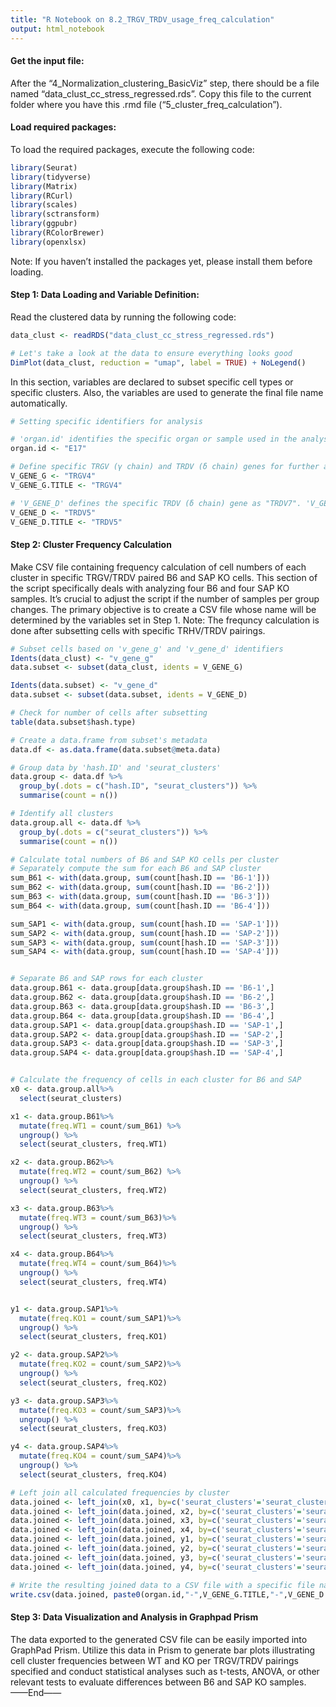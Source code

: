 ```yaml
---
title: "R Notebook on 8.2_TRGV_TRDV_usage_freq_calculation"
output: html_notebook
---
```

#### Get the input file:
After the "4_Normalization_clustering_BasicViz" step, there should be a file named "data_clust_cc_stress_regressed.rds". Copy this file to the current folder where you have this .rmd file ("5_cluster_freq_calculation").

#### Load required packages:
To load the required packages, execute the following code:

```r
library(Seurat)
library(tidyverse)
library(Matrix)
library(RCurl)
library(scales)
library(sctransform)
library(ggpubr)
library(RColorBrewer)
library(openxlsx)
```

Note: If you haven't installed the packages yet, please install them before loading.

#### Step 1: Data Loading and Variable Definition:
Read the clustered data by running the following code:
```r
data_clust <- readRDS("data_clust_cc_stress_regressed.rds")

# Let's take a look at the data to ensure everything looks good
DimPlot(data_clust, reduction = "umap", label = TRUE) + NoLegend()
```

In this section, variables are declared to subset specific cell types or specific clusters. Also, the variables are used to generate the final file name automatically. 
```r
# Setting specific identifiers for analysis

# 'organ.id' identifies the specific organ or sample used in the analysis, designated as "E17".
organ.id <- "E17"  

# Define specific TRGV (γ chain) and TRDV (δ chain) genes for further analysi. 'V_GENE_G' defines the specific TRGV (γ chain) gene as "TRGV4". Set it to "TRGV5" if you want to look into Vγ5 cells. 'V_GENE_G.TITLE' represents the title assigned to the TRGV (γ chain) gene, set as "TRGV4". This is used for automatically naming the final .csv file
V_GENE_G <- "TRGV4"
V_GENE_G.TITLE <- "TRGV4"

# 'V_GENE_D' defines the specific TRDV (δ chain) gene as "TRDV7". 'V_GENE_D.TITLE' represents the title assigned to the TRDV (δ chain) gene, designated as "TRDV7". This is used for automatically naming the final .csv file
V_GENE_D <- "TRDV5"  
V_GENE_D.TITLE <- "TRDV5"
```


#### Step 2: Cluster Frequency Calculation
Make CSV file containing frequency calculation of cell numbers of each cluster in specific TRGV/TRDV paired B6 and SAP KO cells. This section of the script specifically deals with analyzing four B6 and four SAP KO samples. It's crucial to adjust the script if the number of samples per group changes. The primary objective is to create a CSV file whose name will be determined by the variables set in Step 1.
Note: The frequncy calculation is done after subsetting cells with specific TRHV/TRDV pairings.

```r
# Subset cells based on 'v_gene_g' and 'v_gene_d' identifiers
Idents(data_clust) <- "v_gene_g"
data.subset <- subset(data_clust, idents = V_GENE_G)

Idents(data.subset) <- "v_gene_d"
data.subset <- subset(data.subset, idents = V_GENE_D)

# Check for number of cells after subsetting
table(data.subset$hash.type)

# Create a data.frame from subset's metadata
data.df <- as.data.frame(data.subset@meta.data)

# Group data by 'hash.ID' and 'seurat_clusters'
data.group <- data.df %>%
  group_by(.dots = c("hash.ID", "seurat_clusters")) %>%
  summarise(count = n())

# Identify all clusters
data.group.all <- data.df %>%
  group_by(.dots = c("seurat_clusters")) %>%
  summarise(count = n())

# Calculate total numbers of B6 and SAP KO cells per cluster
# Separately compute the sum for each B6 and SAP cluster
sum_B61 <- with(data.group, sum(count[hash.ID == 'B6-1']))
sum_B62 <- with(data.group, sum(count[hash.ID == 'B6-2']))
sum_B63 <- with(data.group, sum(count[hash.ID == 'B6-3']))
sum_B64 <- with(data.group, sum(count[hash.ID == 'B6-4']))

sum_SAP1 <- with(data.group, sum(count[hash.ID == 'SAP-1']))
sum_SAP2 <- with(data.group, sum(count[hash.ID == 'SAP-2']))
sum_SAP3 <- with(data.group, sum(count[hash.ID == 'SAP-3']))
sum_SAP4 <- with(data.group, sum(count[hash.ID == 'SAP-4']))


# Separate B6 and SAP rows for each cluster
data.group.B61 <- data.group[data.group$hash.ID == 'B6-1',]
data.group.B62 <- data.group[data.group$hash.ID == 'B6-2',]
data.group.B63 <- data.group[data.group$hash.ID == 'B6-3',]
data.group.B64 <- data.group[data.group$hash.ID == 'B6-4',]
data.group.SAP1 <- data.group[data.group$hash.ID == 'SAP-1',]
data.group.SAP2 <- data.group[data.group$hash.ID == 'SAP-2',]
data.group.SAP3 <- data.group[data.group$hash.ID == 'SAP-3',]
data.group.SAP4 <- data.group[data.group$hash.ID == 'SAP-4',]


# Calculate the frequency of cells in each cluster for B6 and SAP
x0 <- data.group.all%>%
  select(seurat_clusters)

x1 <- data.group.B61%>%
  mutate(freq.WT1 = count/sum_B61) %>%
  ungroup() %>%
  select(seurat_clusters, freq.WT1)

x2 <- data.group.B62%>%
  mutate(freq.WT2 = count/sum_B62) %>%
  ungroup() %>%
  select(seurat_clusters, freq.WT2)

x3 <- data.group.B63%>%
  mutate(freq.WT3 = count/sum_B63)%>%
  ungroup() %>%
  select(seurat_clusters, freq.WT3)

x4 <- data.group.B64%>%
  mutate(freq.WT4 = count/sum_B64)%>%
  ungroup() %>%
  select(seurat_clusters, freq.WT4)


y1 <- data.group.SAP1%>%
  mutate(freq.KO1 = count/sum_SAP1)%>%
  ungroup() %>%
  select(seurat_clusters, freq.KO1)

y2 <- data.group.SAP2%>%
  mutate(freq.KO2 = count/sum_SAP2)%>%
  ungroup() %>%
  select(seurat_clusters, freq.KO2)

y3 <- data.group.SAP3%>%
  mutate(freq.KO3 = count/sum_SAP3)%>%
  ungroup() %>%
  select(seurat_clusters, freq.KO3)

y4 <- data.group.SAP4%>%
  mutate(freq.KO4 = count/sum_SAP4)%>%
  ungroup() %>%
  select(seurat_clusters, freq.KO4)

# Left join all calculated frequencies by cluster
data.joined <- left_join(x0, x1, by=c('seurat_clusters'='seurat_clusters'))
data.joined <- left_join(data.joined, x2, by=c('seurat_clusters'='seurat_clusters'))
data.joined <- left_join(data.joined, x3, by=c('seurat_clusters'='seurat_clusters'))
data.joined <- left_join(data.joined, x4, by=c('seurat_clusters'='seurat_clusters'))
data.joined <- left_join(data.joined, y1, by=c('seurat_clusters'='seurat_clusters'))
data.joined <- left_join(data.joined, y2, by=c('seurat_clusters'='seurat_clusters'))
data.joined <- left_join(data.joined, y3, by=c('seurat_clusters'='seurat_clusters'))
data.joined <- left_join(data.joined, y4, by=c('seurat_clusters'='seurat_clusters'))

# Write the resulting joined data to a CSV file with a specific file name based on identifiers
write.csv(data.joined, paste0(organ.id,"-",V_GENE_G.TITLE,"-",V_GENE_D.TITLE,"-","cluster_freq",".csv", sep = ""), row.names=FALSE)
```

#### Step 3: Data Visualization and Analysis in Graphpad Prism
The data exported to the generated CSV file can be easily imported into GraphPad Prism. Utilize this data in Prism to generate bar plots illustrating cell cluster frequencies between WT and KO per TRGV/TRDV pairings specified and conduct statistical analyses such as t-tests, ANOVA, or other relevant tests to evaluate differences between B6 and SAP KO samples.
------End------